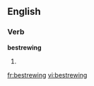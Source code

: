 ==English==

===Verb===
'''bestrewing'''

# {{present participle of|[[bestrew]]}}

[[fr:bestrewing]]
[[vi:bestrewing]]